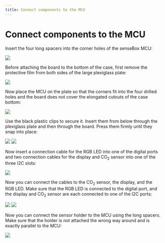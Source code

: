 ```yaml
---
title: Connect components to the MCU
---
```


# Connect components to the MCU

Insert the four long spacers into the corner holes of the senseBox MCU:

![](/img/co2ampel/image11.jpg)

Before attaching the board to the bottom of the case, first remove the protective film from both sides of the large plexiglass plate:

![](/img/co2ampel/image12.jpg)

Now place the MCU on the plate so that the corners fit into the four drilled holes and the board does not cover the elongated cutouts of the case bottom:

![](/img/co2ampel/image13.jpg)

Use the black plastic clips to secure it. Insert them from below through the plexiglass plate and then through the board. Press them firmly until they snap into place:

![](/img/co2ampel/image14.jpg)
![](/img/co2ampel/image15.jpg)

Now insert a connection cable for the RGB LED into one of the digital ports and two connection cables for the display and CO<sub>2</sub> sensor into one of the three I2C slots:

![](/img/co2ampel/image6.jpg)

Now you can connect the cables to the CO<sub>2</sub> sensor, the display, and the RGB LED. Make sure that the RGB LED is connected to the digital port, and the display and CO<sub>2</sub> sensor are each connected to one of the I2C ports:

![](/img/co2ampel/image17.jpg)
![](/img/co2ampel/image18.jpg)

Now you can connect the sensor holder to the MCU using the long spacers. Make sure that the holder is not attached the wrong way around and is exactly parallel to the MCU:

![](/img/co2ampel/image19.jpg)
